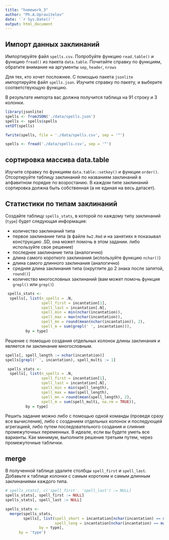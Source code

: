 ```yaml
--- 
title: "homework_3" 
author: "Ph.A.Upravitelev" 
date: '`r Sys.Date()`' 
output: html_document 
---
```


## Импорт данных заклинаний

Импортируйте файл `spells.csv`. Попробуйте функцию `read.table()` и функцию `fread()` из пакета `data.table`. Почитайте справку по функциям, обратите внимание на аргументы `sep`, `header`, `nrows`

Для тех, кто хочет посложнее. С помощью пакета `jsonlite` импортируйте файл `spells.json`. Изучите справку по пакету, и выберите соответствующую функцию. 

В результате  импорта вас должна получится таблица на 91 строку и 3 колонки.

```r
library(jsonlite)
spells <- fromJSON('./data/spells.json')
spells <- spells$spells
setDT(spells)
```


```r
fwrite(spells, file = './data/spells.csv', sep = '^')
```

```r
spells <- fread('./data/spells.csv', sep = '^')
```


## сортировка массива data.table

Изучите справку по функциям `data.table::setkey()` и функции `order()`. Отсортируйте таблицу заклинаний по названиям заклинаний в алфавитном порядке по возростанию. В каждом типе заклинаний сортировка должна быть собственная (а не единая на весь датасет).


## Статистики по типам заклинаний

Создайте таблицу `spells_stats`, в которой по каждому типу заклинаний (`type`) будет следующая информация:

 - количество заклинаний типа
 - первое заклинание типа (в файле `hw2.Rmd` и на занятиях я показывал конструкцию .SD, она может помочь в этом задании. либо используйте свое решение)
 - последнее заклинание типа (аналогично)
 - длина самого короткого заклинания (используйте функцию `nchar()`)
 - длина самого длинного заклинания (аналогично)
 - средняя длина заклинания типа (округлите до 2 знака после запятой, `round()`)
 - количество многословных заклинаний (вам может помочь функция `grepl()` или `grep()`)
 
```r
 spells_stats <- 
  spells[, list(n_spells = .N,
                spell_first = incantation[1],
                spell_last = incantation[.N],
                spell_min = min(nchar(incantation)),
                spell_max = max(nchar(incantation)),
                spell_mn = round(mean(nchar(incantation)), 2),
                spell_m = sum(grepl(' ', incantation))),
         by = type]
```

Решение с помощью создания отдельных колонок длины заклинания и является ли заклинание многословным.
```r
spells[, spell_length := nchar(incantation)]
spells[grepl(' ', incantation), spell_multi := 1]

 spells_stats <- 
  spells[, list(n_spells = .N,
                spell_first = incantation[1],
                spell_last = incantation[.N],
                spell_min = min(spell_length),
                spell_max = max(spell_length),
                spell_mn = round(mean(spell_length), 2),
                spell_m = sum(spell_multi, na.rm = TRUE)),
         by = type]
```

 
Решить задание можно либо с помощью одной команды (проведя сразу все вычисления), либо с созданием отдельных колонок и последующей агрегацией, либо путем последовательного создания и слияния промежуточных переменных. В идеале, если вы будете уметь все варианты. Как минимум, выполните решение третьим путем, через промежуточные таблички.
 

## merge

В полученной таблице удалите столбцы `spell_first` и `spell_last`. Добавьте к таблице колонки  с самым коротким и самым длинным заклинаниями каждого типа.

```r
# spells_stats[, c('spell_first', 'spell_last') := NULL]
spells_stats[, spell_first := NULL]
spells_stats[, spell_last := NULL]

spells_stats <- 
  merge(spells_stats,
        spells[, list(spell_short = incantation[nchar(incantation) == min(nchar(incantation))],
                      spell_long = incantation[nchar(incantation) == max(nchar(incantation))]),
               by = type],
      by = 'type')

```


 


